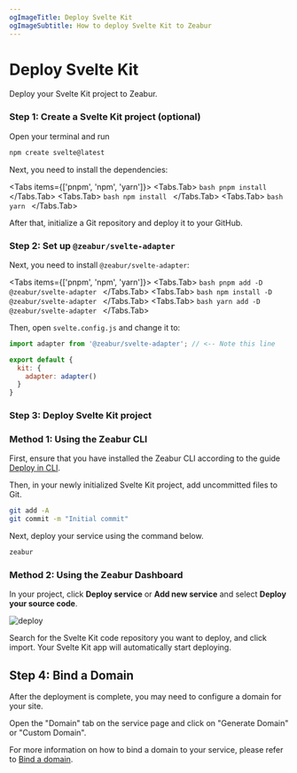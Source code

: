 ```yaml
---
ogImageTitle: Deploy Svelte Kit
ogImageSubtitle: How to deploy Svelte Kit to Zeabur
---
```



<WorkingInProgress />

# Deploy Svelte Kit

Deploy your Svelte Kit project to Zeabur.

### Step 1: Create a Svelte Kit project (optional)

Open your terminal and run

```bash
npm create svelte@latest
```

Next, you need to install the dependencies:

<Tabs items={['pnpm', 'npm', 'yarn']}>
  <Tabs.Tab>
    ```bash
    pnpm install
    ```
  </Tabs.Tab>
  <Tabs.Tab>
    ```bash
    npm install
    ```
  </Tabs.Tab>
  <Tabs.Tab>
    ```bash
    yarn
    ```
  </Tabs.Tab>
</Tabs>

After that, initialize a Git repository and deploy it to your GitHub.

### Step 2: Set up `@zeabur/svelte-adapter`

Next, you need to install `@zeabur/svelte-adapter`:

<Tabs items={['pnpm', 'npm', 'yarn']}>
  <Tabs.Tab>
    ```bash
    pnpm add -D @zeabur/svelte-adapter
    ```
  </Tabs.Tab>
  <Tabs.Tab>
    ```bash
    npm install -D @zeabur/svelte-adapter
    ```
  </Tabs.Tab>
  <Tabs.Tab>
    ```bash
    yarn add -D @zeabur/svelte-adapter
    ```
  </Tabs.Tab>
</Tabs>

Then, open `svelte.config.js` and change it to:

```js
import adapter from '@zeabur/svelte-adapter'; // <-- Note this line

export default {
  kit: {
    adapter: adapter()
  }
}
```

### Step 3: Deploy Svelte Kit project

### Method 1: Using the Zeabur CLI

First, ensure that you have installed the Zeabur CLI according to the guide [Deploy in CLI](../deploy/deploy-in-cli).

Then, in your newly initialized Svelte Kit project, add uncommitted files to Git.

```bash
git add -A
git commit -m "Initial commit"
```

Next, deploy your service using the command below.

```bash
zeabur
```

### Method 2: Using the Zeabur Dashboard

In your project, click **Deploy service** or **Add new service** and select **Deploy your source code**.

![deploy](/deploy/common/select-service.en-US.png)

Search for the Svelte Kit code repository you want to deploy, and click import. Your Svelte Kit app will automatically start deploying.

## Step 4: Bind a Domain

After the deployment is complete, you may need to configure a domain for your site.

Open the "Domain" tab on the service page and click on "Generate Domain" or "Custom Domain".

For more information on how to bind a domain to your service, please refer to [Bind a domain](/deploy/domain-binding).
